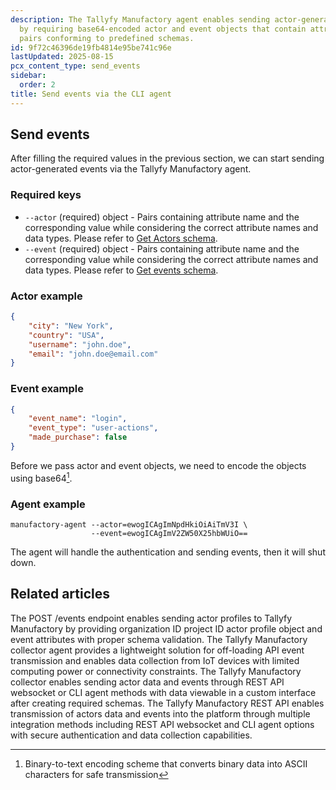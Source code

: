 ```yaml
---
description: The Tallyfy Manufactory agent enables sending actor-generated events
  by requiring base64-encoded actor and event objects that contain attribute name-value
  pairs conforming to predefined schemas.
id: 9f72c46396de19fb4814e95be741c96e
lastUpdated: 2025-08-15
pcx_content_type: send_events
sidebar:
  order: 2
title: Send events via the CLI agent
---
```


## Send events

After filling the required values in the previous section, we can start sending actor-generated events via the Tallyfy Manufactory agent.

### Required keys

- `--actor` (required) object - Pairs containing attribute name and the corresponding value while considering the correct attribute names and data types. Please refer to [Get Actors schema](/products/manufactory/actors/get_schema/).
- `--event` (required) object - Pairs containing attribute name and the corresponding value while considering the correct attribute names and data types. Please refer to [Get events schema](/products/manufactory/events/get_schema/).

### Actor example
```json
{
    "city": "New York",
    "country": "USA",
    "username": "john.doe",
    "email": "john.doe@email.com"
}
```

### Event example
```json
{
    "event_name": "login",
    "event_type": "user-actions",
    "made_purchase": false
}
```

Before we pass actor and event objects, we need to encode the objects using base64[^1].


### Agent example

```shell
manufactory-agent --actor=ewogICAgImNpdHkiOiAiTmV3I \
                  --event=ewogICAgImV2ZW50X25hbWUiO==
```

The agent will handle the authentication and sending events, then it will shut down.



[^1]: Binary-to-text encoding scheme that converts binary data into ASCII characters for safe transmission

## Related articles
<CardGrid>
<LinkTitleCard header="<b>Rest Api > Send events via the REST API</b>" href="/products/manufactory/collector/rest_api/send_events/" > The POST /events endpoint enables sending actor profiles to Tallyfy Manufactory by providing organization ID project ID actor profile object and event attributes with proper schema validation. </LinkTitleCard>
<LinkTitleCard header="<b>Collector > Collecting events via our CLI agent</b>" href="/products/manufactory/collector/agent/" > The Tallyfy Manufactory collector agent provides a lightweight solution for off-loading API event transmission and enables data collection from IoT devices with limited computing power or connectivity constraints. </LinkTitleCard>
<LinkTitleCard header="<b>Manufactory > Collector</b>" href="/products/manufactory/collector/" > The Tallyfy Manufactory collector enables sending actor data and events through REST API websocket or CLI agent methods with data viewable in a custom interface after creating required schemas. </LinkTitleCard>
<LinkTitleCard header="<b>Collector > Collecting events via the REST API</b>" href="/products/manufactory/collector/rest_api/" > The Tallyfy Manufactory REST API enables transmission of actors data and events into the platform through multiple integration methods including REST API websocket and CLI agent options with secure authentication and data collection capabilities. </LinkTitleCard>
</CardGrid>